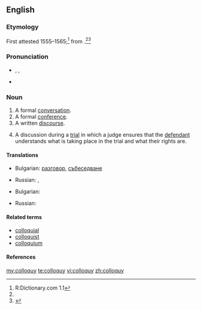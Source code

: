 ==English==

===Etymology===
First attested 1555–1565;<ref name="D.C-etym">R:Dictionary.com 1.1</ref> from {{etyl|la}} {{term|colloquium||conversation|lang=la}}.<ref name="D.C-etym"/><ref name="AHD-etym">{{R:American Heritage 2000}}</ref>

===Pronunciation===
* {{a|UK|US}} {{enPR|kŏl'ə-kwē}}, {{IPA|/ˈkɒl.ə.kwi/}}, {{SAMPA|/"kQl.e.kwi/}}
* {{audio|Colloquy pronunciation.ogg|Audio (US)}}

===Noun===
{{en-noun|colloquies}}

# A formal [[conversation]].
# A formal [[conference]].
# A written [[discourse]].
# {{legal}} A discussion during a [[trial]] in which a judge ensures that the [[defendant]] understands what is taking place in the trial and what their rights are.

====Translations====
{{trans-top|A formal [[conversation]]}}
* Bulgarian: [[разговор]], [[събеседване]]
{{trans-mid}}
* Russian: {{t|ru|собеседование|n}}, {{t+|ru|разговор|m}}
{{trans-bottom}}

{{trans-top|A formal [[conference]]}}
* Bulgarian: {{t+|bg|разискване}}
{{trans-mid}}
* Russian: {{t|ru|конференция|f}}
{{trans-bottom}}

====Related terms====
* [[colloquial]]
* [[colloquist]]
* [[colloquium]]

====References====
<references/>

[[my:colloquy]]
[[te:colloquy]]
[[vi:colloquy]]
[[zh:colloquy]]